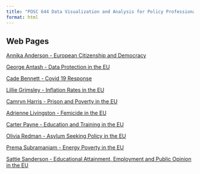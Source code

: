 ```yaml
---
title: "POSC 644 Data Visualization and Analysis for Policy Professionals"
format: html
---
```




## Web Pages

[Annika Anderson - European Citizenship and Democracy](/Websites/Annika/LandingPage.html)

[George Antash - Data Protection in the EU](/Websites/George/AntashLandingPage.html)

[Cade Bennett - Covid 19 Response](/Websites/Cade/Website%20Draft.html)

[Lillie Grimsley - Inflation Rates in the EU](/Websites/Lillie/LANDINGPAGE.html)

[Camryn Harris - Prison and Poverty in the EU](/Websites/Camryn/HarrisWebsite.html)

[Adrienne Livingston - Femicide in the EU](/Websites/Adrienne/Website.html)

[Carter Payne - Education and Training in the EU](/Websites/Carter/WebsiteLandingPage.html)

[Olivia Redman - Asylum Seeking Policy in the EU](/Websites/Olivia/LandingPage.html)

[Prema Subramaniam - Energy Poverty in the EU](/Websites/Prema/policywebsite.html)

[Sattie Sanderson - Educational Attainment, Employment and Public Opinion in the EU](/Websites/Sattie/landing.html)
